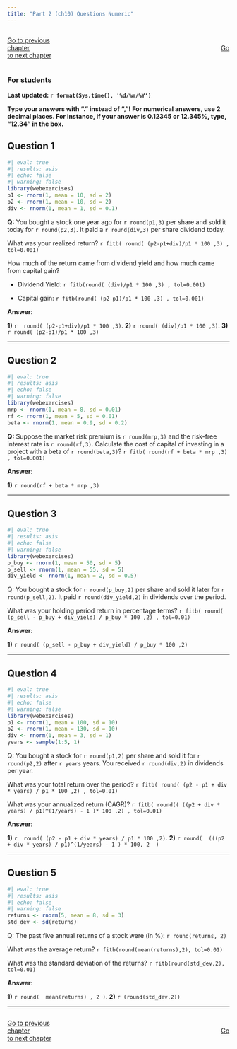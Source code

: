 ```yaml
---
title: "Part 2 (ch10) Questions Numeric"
---
```



::: {style="display: flex; justify-content: space-between; width: 100%;"}
[Go to previous chapter](p1num.qmd){.btn .btn-primary role="button" data-toggle="tool" style="margin-right: 430px;"}
[Go to next chapter](p3num.qmd){.btn .btn-primary role="button" data-toggle="tool"}
:::

::: {.callout-note}
### For students

**Last updated: `r format(Sys.time(), '%d/%m/%Y')`  **

**Type your answers with "." instead of ","! For numerical answers, use 2 decimal places. For instance, if your answer is 0.12345 or 12.345%, type, "12.34" in the box.**

:::



## Question 1

```r
#| eval: true
#| results: asis
#| echo: false
#| warning: false
library(webexercises)
p1 <- rnorm(1, mean = 10, sd = 2)
p2 <- rnorm(1, mean = 10, sd = 2)
div <- rnorm(1, mean = 1, sd = 0.1)
```

**Q:** You bought a stock one year ago for `r round(p1,3)` per share and sold it today for `r round(p2,3)`. It paid a `r round(div,3)` per share dividend today.

What was your realized return? `r fitb( round( (p2-p1+div)/p1 * 100 ,3) , tol=0.001)`

How much of the return came from dividend yield and how much came from capital gain?

- Dividend Yield: `r fitb(round( (div)/p1 * 100 ,3) , tol=0.001)`

- Capital gain: `r fitb(round( (p2-p1)/p1 * 100 ,3) , tol=0.001)`


**Answer**:

**1)** `r  round( (p2-p1+div)/p1 * 100 ,3)`. **2)** `r round( (div)/p1 * 100 ,3)`. **3)** `r round( (p2-p1)/p1 * 100 ,3) `



___



## Question 2


```r
#| eval: true
#| results: asis
#| echo: false
#| warning: false
library(webexercises)
mrp <- rnorm(1, mean = 8, sd = 0.01)
rf <- rnorm(1, mean = 5, sd = 0.01)
beta <- rnorm(1, mean = 0.9, sd = 0.2)
```

**Q:** Suppose the market risk premium is `r round(mrp,3)` and the risk-free interest rate is `r round(rf,3)`. Calculate the cost of capital of investing in a project with a beta of `r round(beta,3)`? `r fitb( round(rf + beta * mrp ,3) , tol=0.001)`


**Answer**:

**1)** `r round(rf + beta * mrp ,3) `


___


## Question 3

```r
#| eval: true
#| results: asis
#| echo: false
#| warning: false
library(webexercises)
p_buy <- rnorm(1, mean = 50, sd = 5)
p_sell <- rnorm(1, mean = 55, sd = 5)
div_yield <- rnorm(1, mean = 2, sd = 0.5)
```


Q: You bought a stock for `r round(p_buy,2)` per share and sold it later for `r round(p_sell,2)`. It paid `r round(div_yield,2)` in dividends over the period.

What was your holding period return in percentage terms? `r fitb( round( (p_sell - p_buy + div_yield) / p_buy * 100 ,2) , tol=0.01)`


**Answer**:

**1)** `r round( (p_sell - p_buy + div_yield) / p_buy * 100 ,2)` 



___



## Question 4


```r
#| eval: true
#| results: asis
#| echo: false
#| warning: false
library(webexercises)
p1 <- rnorm(1, mean = 100, sd = 10)
p2 <- rnorm(1, mean = 130, sd = 10)
div <- rnorm(1, mean = 3, sd = 1)
years <- sample(1:5, 1)
```

Q: You bought a stock for `r round(p1,2)` per share and sold it for `r round(p2,2)` after `r years` years. You received `r round(div,2)` in dividends per year.

What was your total return over the period? `r fitb( round( (p2 - p1 + div * years) / p1 * 100 ,2) , tol=0.01)`

What was your annualized return (CAGR)? `r fitb( round(( ((p2 + div * years) / p1)^(1/years) - 1 )* 100 ,2) , tol=0.01)`


**Answer**:

**1)** `r  round( (p2 - p1 + div * years) / p1 * 100 ,2) `.  **2)** `r round(  (((p2 + div * years) / p1)^(1/years) - 1 ) * 100, 2  ) `



___

## Question 5

```r
#| eval: true
#| results: asis
#| echo: false
#| warning: false
returns <- rnorm(5, mean = 8, sd = 3)
std_dev <- sd(returns)
```

Q: The past five annual returns of a stock were (in %): `r round(returns, 2)`

What was the average return? `r fitb(round(mean(returns),2), tol=0.01)`

What was the standard deviation of the returns? `r fitb(round(std_dev,2), tol=0.01)`



**Answer**:

**1)** `r round(  mean(returns) , 2 )`.  **2)** `r (round(std_dev,2))`


___


<script src="https://giscus.app/client.js"
        data-repo="henriquecastror/EF_permanent"
        data-repo-id="R_kgDOLMIejg"
        data-category="General"
        data-category-id="DIC_kwDOLMIejs4Cc1yS"
        data-mapping="number"
        data-term="4"
        data-reactions-enabled="1"
        data-emit-metadata="0"
        data-input-position="bottom"
        data-theme="light"
        data-lang="en"
        crossorigin="anonymous"
        async>
</script>

::: {style="display: flex; justify-content: space-between; width: 100%;"}
[Go to previous chapter](p1num.qmd){.btn .btn-primary role="button" data-toggle="tool" style="margin-right: 430px;"}
[Go to next chapter](p3num.qmd){.btn .btn-primary role="button" data-toggle="tool"}
:::